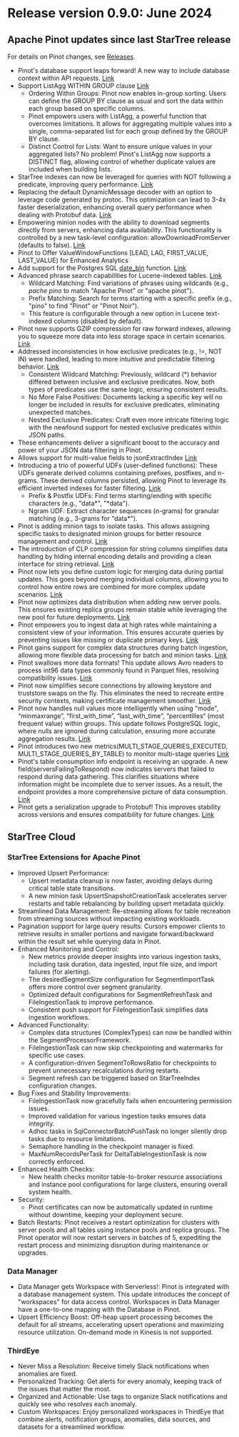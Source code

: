 # Release version 0.9.0: June 2024


## Apache Pinot updates since last StarTree release

For details on Pinot changes, see [Releases](https://docs.pinot.apache.org/basics/releases).

* Pinot's database support leaps forward! A new way to include database context within API requests. [Link](https://github.com/apache/pinot/pull/12417)
* Support ListAgg WITHIN GROUP clause [Link](https://github.com/apache/pinot/pull/13146)
    * Ordering Within Groups: Pinot now enables in-group sorting. Users can define the GROUP BY clause as usual and sort the data within each group based on specific columns.
    * Pinot empowers users with ListAgg, a powerful function that overcomes limitations. It allows for aggregating multiple values into a single, comma-separated list for each group defined by the GROUP BY clause.
    * Distinct Control for Lists:  Want to ensure unique values in your aggregated lists? No problem!  Pinot's ListAgg now supports a DISTINCT flag, allowing control of whether duplicate values are included when building lists.
* StarTree indexes can now be leveraged for queries with NOT following a predicate, improving query performance. [Link](https://github.com/apache/pinot/pull/12988)
* Replacing the default DynamicMessage decoder with an option to leverage code generated by protoc. This optimization can lead to 3-4x faster deserialization, enhancing overall query performance when dealing with Protobuf data. [Link](https://github.com/apache/pinot/pull/12980)
* Empowering minion nodes with the ability to download segments directly from servers, enhancing data availability. This functionality is controlled by a new task-level configuration: allowDownloadFromServer (defaults to false). [Link](https://github.com/apache/pinot/pull/12960)
* Pinot to Offer ValueWindowFunctions [LEAD, LAG, FIRST_VALUE, LAST_VALUE) for Enhanced Analytics
* Add support for the Postgres SQL [date_bin](https://www.postgresql.org/docs/current/functions-datetime.html#FUNCTIONS-DATETIME-BIN) function. [Link](https://github.com/apache/pinot/pull/12790)
* Advanced phrase search capabilities for Lucene-indexed tables. [Link](https://github.com/apache/pinot/pull/12680)
    * Wildcard Matching: Find variations of phrases using wildcards (e.g., *pache pino* to match "Apache Pinot" or "apache pinot").
    * Prefix Matching: Search for terms starting with a specific prefix (e.g., "pino" to find "Pinot" or "Pinot Noir").
    * This feature is configurable through a new option in Lucene text-indexed columns (disabled by default).
* Pinot now supports GZIP compression for raw forward indexes, allowing you to squeeze more data into less storage space in certain scenarios. [Link](https://github.com/apache/pinot/pull/12668)
* Addressed inconsistencies in how exclusive predicates (e.g., !=, NOT IN) were handled, leading to more intuitive and predictable filtering behavior. [Link](​​https://github.com/apache/pinot/pull/13139)
    * Consistent Wildcard Matching: Previously, wildcard (*) behavior differed between inclusive and exclusive predicates. Now, both types of predicates use the same logic, ensuring consistent results.
    * No More False Positives: Documents lacking a specific key will no longer be included in results for exclusive predicates, eliminating unexpected matches.
    * Nested Exclusive Predicates: Craft even more intricate filtering logic with the newfound support for nested exclusive predicates within JSON paths.
* These enhancements deliver a significant boost to the accuracy and power of your JSON data filtering in Pinot.
* Allows support for multi-value fields to jsonExtractIndex [Link](https://github.com/apache/pinot/pull/12532)
* Introducing a trio of powerful UDFs (user-defined functions): These UDFs generate derived columns containing prefixes, postfixes, and n-grams. These derived columns persisted, allowing Pinot to leverage its efficient inverted indexes for faster filtering. [Link](https://github.com/apache/pinot/pull/12392)
    * Prefix & Postfix UDFs: Find terms starting/ending with specific characters (e.g., "data*", "*data").
    * Ngram UDF: Extract character sequences (n-grams) for granular matching (e.g., 3-grams for "data*").
* Pinot is adding minion tags to isolate tasks. This allows assigning specific tasks to designated minion groups for better resource management and control. [Link](https://github.com/apache/pinot/pull/12459)
* The introduction of CLP compression for string columns simplifies data handling by hiding internal encoding details and providing a clean interface for string retrieval. [Link](https://github.com/apache/pinot/pull/12504)
* Pinot now lets you define custom logic for merging data during partial updates. This goes beyond merging individual columns, allowing you to control how entire rows are combined for more complex update scenarios. [Link](https://github.com/apache/pinot/pull/11983)
* Pinot now optimizes data distribution when adding new server pools. This ensures existing replica groups remain stable while leveraging the new pool for future deployments. [Link](https://github.com/apache/pinot/pull/11953)
* Pinot empowers you to ingest data at high rates while maintaining a consistent view of your information. This ensures accurate queries by preventing issues like missing or duplicate primary keys. [Link](https://github.com/apache/pinot/pull/12976)
* Pinot gains support for complex data structures during batch ingestion, allowing more flexible data processing for batch and minion tasks. [Link](https://github.com/apache/pinot/pull/12942)
* Pinot swallows more data formats! This update allows Avro readers to process int96 data types commonly found in Parquet files, resolving compatibility issues. [Link](https://github.com/apache/pinot/pull/12484)
* Pinot now simplifies secure connections by allowing keystore and truststore swaps on the fly. This eliminates the need to recreate entire security contexts, making certificate management smoother. [Link](https://github.com/apache/pinot/pull/12277)
* Pinot now handles null values more intelligently when using "mode", “minmaxrange”, “first_with_time”, “last_with_time”, “percentilles“ (most frequent value) within groups. This update follows PostgreSQL logic, where nulls are ignored during calculation, ensuring more accurate aggregation results. [Link](https://github.com/apache/pinot/pull/12227)
* Pinot introduces two new metrics(MULTI_STAGE_QUERIES_EXECUTED, MULTI_STAGE_QUERIES_BY_TABLE) to monitor multi-stage queries [Link](https://github.com/apache/pinot/pull/12982)
* Pinot's table consumption info endpoint is receiving an upgrade. A new field(serversFailingToRespond) now indicates servers that failed to respond during data gathering. This clarifies situations where information might be incomplete due to server issues. As a result, the endpoint provides a more comprehensive picture of data consumption. [Link](https://github.com/apache/pinot/pull/12523)
* Pinot gets a serialization upgrade to Protobuf! This improves stability across versions and ensures compatibility for future changes. [Link](https://github.com/apache/pinot/pull/13221)


## StarTree Cloud

### StarTree Extensions for Apache Pinot

* Improved Upsert Performance:
    * Upsert metadata cleanup is now faster, avoiding delays during critical table state transitions.
    * A new minion task UpsertSnapshotCreationTask accelerates server restarts and table rebalancing by building upsert metadata quickly.
* Streamlined Data Management: Re-streaming allows for table recreation from streaming sources without impacting existing workloads.
* Pagination support for large query results: Cursors empower clients to retrieve results in smaller portions and navigate forward/backward within the result set while querying data in Pinot.
* Enhanced Monitoring and Control:
    * New metrics provide deeper insights into various ingestion tasks, including task duration, data ingested, input file size, and import failures (for alerting).
    * The desiredSegmentSize configuration for SegmentImportTask offers more control over segment granularity.
    * Optimized default configurations for SegmentRefreshTask and FileIngestionTask to improve performance.
    * Consistent push support for FileIngestionTask simplifies data ingestion workflows.
* Advanced Functionality:
    * Complex data structures (ComplexTypes) can now be handled within the SegmentProcessorFramework.
    * FileIngestionTask can now skip checkpointing and watermarks for specific use cases.
    * A configuration-driven SegmentToRowsRatio for checkpoints to prevent unnecessary recalculations during restarts.
    * Segment refresh can be triggered based on StarTreeIndex configuration changes.
* Bug Fixes and Stability Improvements:
    * FileIngestionTask now gracefully fails when encountering permission issues.
    * Improved validation for various ingestion tasks ensures data integrity.
    * Adhoc tasks in SqlConnectorBatchPushTask no longer silently drop tasks due to resource limitations.
    * Semaphore handling in the checkpoint manager is fixed.
    * MaxNumRecordsPerTask for DeltaTableIngestionTask is now correctly enforced.
* Enhanced Health Checks:
    * New health checks monitor table-to-broker resource associations and instance pool configurations for large clusters, ensuring overall system health.
* Security:
    * Pinot certificates can now be automatically updated in runtime without downtime, keeping your deployment secure.
* Batch Restarts: Pinot receives a restart optimization for clusters with server pools and all tables using instance pools and replica groups. The Pinot operator will now restart servers in batches of 5, expediting the restart process and minimizing disruption during maintenance or upgrades.


### Data Manager

* Data Manager gets Workspace with Serverless!: Pinot is integrated with a database management system. This update introduces the concept of "workspaces" for data access control. Workspaces in Data Manager have a one-to-one mapping with the Database in Pinot.
* Upsert Efficiency Boost: Off-heap upsert processing becomes the default for all streams, accelerating upsert operations and maximizing resource utilization. On-demand mode in Kinesis is not supported.


### ThirdEye

* Never Miss a Resolution: Receive timely Slack notifications when anomalies are fixed.
* Personalized Tracking: Get alerts for every anomaly, keeping track of the issues that matter the most.
* Organized and Actionable: Use tags to organize Slack notifications and quickly see who resolves each anomaly.
* Custom Workspaces: Enjoy personalized workspaces in ThirdEye that combine alerts, notification groups, anomalies, data sources, and datasets for a streamlined workflow.